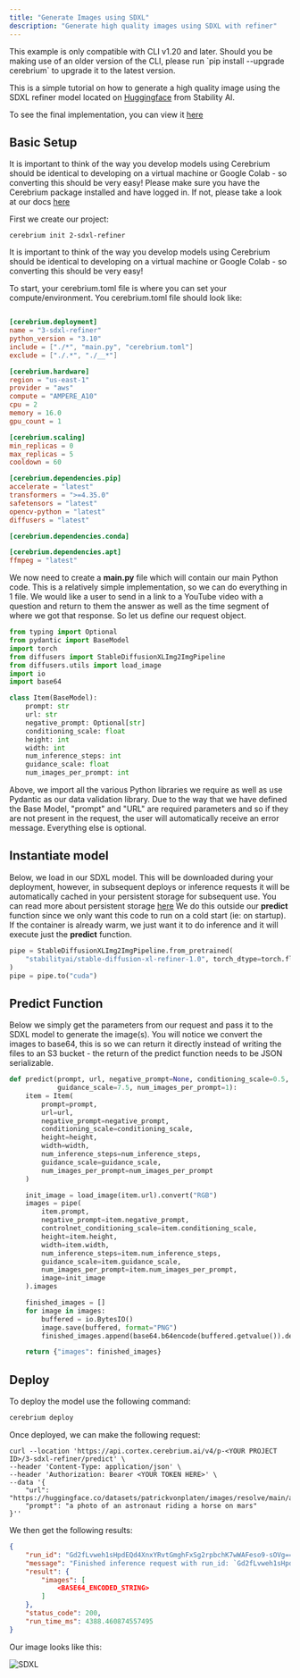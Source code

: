 ```yaml
---
title: "Generate Images using SDXL"
description: "Generate high quality images using SDXL with refiner"
---
```


<Note>
  This example is only compatible with CLI v1.20 and later. Should you be making
  use of an older version of the CLI, please run `pip install --upgrade
  cerebrium` to upgrade it to the latest version.
</Note>

This is a simple tutorial on how to generate a high quality image using the SDXL refiner model located on [Huggingface](https://huggingface.co/stabilityai/stable-diffusion-xl-refiner-1.0) from Stability AI.

To see the final implementation, you can view it [here](https://github.com/CerebriumAI/examples/tree/master/7-image-and-video/3-sdxl-refiner)

## Basic Setup

It is important to think of the way you develop models using Cerebrium should be identical to developing on a virtual machine or Google Colab - so converting this should be very easy!
Please make sure you have the Cerebrium package installed and have logged in. If not, please take a look at our docs [here](https://docs.cerebrium.ai/cerebrium/getting-started/installation)

First we create our project:

```
cerebrium init 2-sdxl-refiner
```

It is important to think of the way you develop models using Cerebrium should be identical to developing on a virtual machine or Google Colab - so converting this should be very easy!

To start, your cerebrium.toml file is where you can set your compute/environment. You cerebrium.toml file should look like:

```toml

[cerebrium.deployment]
name = "3-sdxl-refiner"
python_version = "3.10"
include = ["./*", "main.py", "cerebrium.toml"]
exclude = ["./.*", "./__*"]

[cerebrium.hardware]
region = "us-east-1"
provider = "aws"
compute = "AMPERE_A10"
cpu = 2
memory = 16.0
gpu_count = 1

[cerebrium.scaling]
min_replicas = 0
max_replicas = 5
cooldown = 60

[cerebrium.dependencies.pip]
accelerate = "latest"
transformers = ">=4.35.0"
safetensors = "latest"
opencv-python = "latest"
diffusers = "latest"

[cerebrium.dependencies.conda]

[cerebrium.dependencies.apt]
ffmpeg = "latest"

```

We now need to create a **main.py** file which will contain our main Python code. This is a relatively simple implementation, so we can do everything in 1 file. We would like a user to send in a link to a YouTube video with a question and return to them the answer as well as the time segment of where we got that response.
So let us define our request object.

```python
from typing import Optional
from pydantic import BaseModel
import torch
from diffusers import StableDiffusionXLImg2ImgPipeline
from diffusers.utils import load_image
import io
import base64

class Item(BaseModel):
    prompt: str
    url: str
    negative_prompt: Optional[str]
    conditioning_scale: float
    height: int
    width: int
    num_inference_steps: int
    guidance_scale: float
    num_images_per_prompt: int
```

Above, we import all the various Python libraries we require as well as use Pydantic as our data validation library. Due to the way that we have defined the Base Model, "prompt" and "URL" are required parameters and so if they are not present in the request, the user will automatically receive an error message. Everything else is optional.

## Instantiate model

Below, we load in our SDXL model. This will be downloaded during your deployment, however, in subsequent deploys or inference requests it will be automatically cached in your persistent storage for subsequent use. You can read more about persistent storage [here]()
We do this outside our **predict** function since we only want this code to run on a cold start (ie: on startup). If the container is already warm, we just want it to do inference and it will execute just the **predict** function.

```python
pipe = StableDiffusionXLImg2ImgPipeline.from_pretrained(
    "stabilityai/stable-diffusion-xl-refiner-1.0", torch_dtype=torch.float16, variant="fp16", use_safetensors=True
)
pipe = pipe.to("cuda")
```

## Predict Function

Below we simply get the parameters from our request and pass it to the SDXL model to generate the image(s). You will notice we convert the images to base64, this is so we can return it directly instead of writing the files to an S3 bucket - the return of the predict function needs to be JSON serializable.

```python
def predict(prompt, url, negative_prompt=None, conditioning_scale=0.5, height=512, width=512, num_inference_steps=20,
            guidance_scale=7.5, num_images_per_prompt=1):
    item = Item(
        prompt=prompt,
        url=url,
        negative_prompt=negative_prompt,
        conditioning_scale=conditioning_scale,
        height=height,
        width=width,
        num_inference_steps=num_inference_steps,
        guidance_scale=guidance_scale,
        num_images_per_prompt=num_images_per_prompt
    )

    init_image = load_image(item.url).convert("RGB")
    images = pipe(
        item.prompt,
        negative_prompt=item.negative_prompt,
        controlnet_conditioning_scale=item.conditioning_scale,
        height=item.height,
        width=item.width,
        num_inference_steps=item.num_inference_steps,
        guidance_scale=item.guidance_scale,
        num_images_per_prompt=item.num_images_per_prompt,
        image=init_image
    ).images

    finished_images = []
    for image in images:
        buffered = io.BytesIO()
        image.save(buffered, format="PNG")
        finished_images.append(base64.b64encode(buffered.getvalue()).decode("utf-8"))

    return {"images": finished_images}

```

## Deploy

To deploy the model use the following command:

```bash
cerebrium deploy
```

Once deployed, we can make the following request:

```curl
curl --location 'https://api.cortex.cerebrium.ai/v4/p-<YOUR PROJECT ID>/3-sdxl-refiner/predict' \
--header 'Content-Type: application/json' \
--header 'Authorization: Bearer <YOUR TOKEN HERE>' \
--data '{
    "url": "https://huggingface.co/datasets/patrickvonplaten/images/resolve/main/aa_xl/000000009.png",
    "prompt": "a photo of an astronaut riding a horse on mars"
}''
```

We then get the following results:

```json
{
    "run_id": "Gd2fLvweh1sHpdEQd4XnxYRvtGmghFxSg2rpbchK7wWAFeso9-sOVg==",
    "message": "Finished inference request with run_id: `Gd2fLvweh1sHpdEQd4XnxYRvtGmghFxSg2rpbchK7wWAFeso9-sOVg==`",
    "result": {
        "images": [
            <BASE64_ENCODED_STRING>
        ]
    },
    "status_code": 200,
    "run_time_ms": 4388.460874557495
}
```

Our image looks like this:

![SDXL](/images/examples/sdxl-refiner.png)
